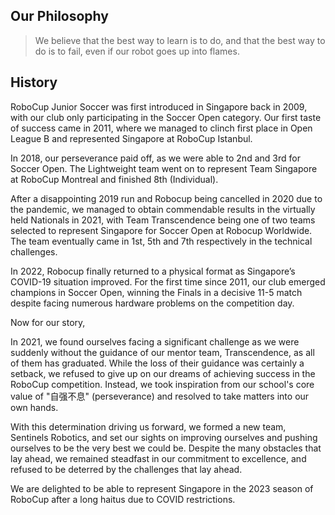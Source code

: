 ## Our Philosophy

> We believe that the best way to learn is to do, and that the best way to do is to fail, even if our robot goes up into flames.  

## History

RoboCup Junior Soccer was first introduced in Singapore back in 2009, with our club only participating in the Soccer Open category. Our first taste of success came in 2011, where we managed to clinch first place in Open League B and represented Singapore at RoboCup Istanbul.

In 2018, our perseverance paid off, as we were able to 2nd and 3rd for Soccer Open. The Lightweight team went on to represent Team Singapore at RoboCup Montreal and finished 8th (Individual).

After a disappointing 2019 run and Robocup being cancelled in 2020 due to the pandemic, we managed to obtain commendable results in the virtually held Nationals in 2021, with Team Transcendence being one of two teams selected to represent Singapore for Soccer Open at Robocup Worldwide. The team eventually came in 1st, 5th and 7th respectively in the technical challenges.

In 2022, Robocup finally returned to a physical format as Singapore’s COVID-19 situation improved. For the first time since 2011, our club emerged champions in Soccer Open, winning the Finals in a decisive 11-5 match despite facing numerous hardware problems on the competition day.

Now for our story,

In 2021, we found ourselves facing a significant challenge as we were suddenly without the guidance of our mentor team, Transcendence, as all of them has graduated. While the loss of their guidance was certainly a setback, we refused to give up on our dreams of achieving success in the RoboCup competition. Instead, we took inspiration from our school's core value of "自强不息" (perseverance) and resolved to take matters into our own hands.

With this determination driving us forward, we formed a new team, Sentinels Robotics, and set our sights on improving ourselves and pushing ourselves to be the very best we could be. Despite the many obstacles that lay ahead, we remained steadfast in our commitment to excellence, and refused to be deterred by the challenges that lay ahead.

We are delighted to be able to represent Singapore in the 2023 season of RoboCup after a long haitus due to COVID restrictions.
